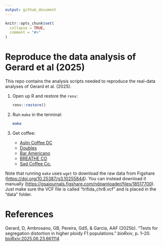 ```yaml
---
output: github_document
---
```


<!-- README.md is generated from README.Rmd. Please edit that file -->

```r
knitr::opts_chunk$set(
  collapse = TRUE,
  comment = "#>"
)
```

# Reproduce the data analysis of Gerard et al (2025)

<!-- badges: start -->
<!-- badges: end -->

This repo contains the analysis scripts needed to reproduce the real-data analyses of Gerard et al. (2025).

1. Open up R and restore the `renv`:

    ``` r
    renv::restore()
    ```

2. Run `make` in the terminal:

    ``` bash
    make
    ```

3. Get coffee:
    - [Aslin Coffee DC](https://maps.app.goo.gl/n8vVbjkwwrC9fiyy5)
    - [Doubles](https://maps.app.goo.gl/CXNaN1HpgVxZDk9h6)
    - [Bar Americano](https://maps.app.goo.gl/U6XJmTazJssadUS4A)
    - [BREATHE CO](https://maps.app.goo.gl/CpVTvioWjSbm8zWx5)
    - [Sad Coffee Co.](https://maps.app.goo.gl/KYKTVSi57dWizNTQA)

Note that running `make` uses `wget` to download the raw data from Figshare (<https://doi.org/10.25387/g3.10255844>). You can instead download it manually (<https://gsajournals.figshare.com/ndownloader/files/18517700>). Just make sure the VCF file is called "trifida_chr8.vcf" and is placed in the "data" folder.

# References

Gerard, D, Ambrosano, GB, Pereira, GdS, & Garcia, AAF (2025b). "Tests for segregation distortion in higher ploidy F1 populations." _bioRxiv_, p. 1--20. [bioRxiv:2025.06.23.661114](https://doi.org/10.1101/2025.06.23.661114)
